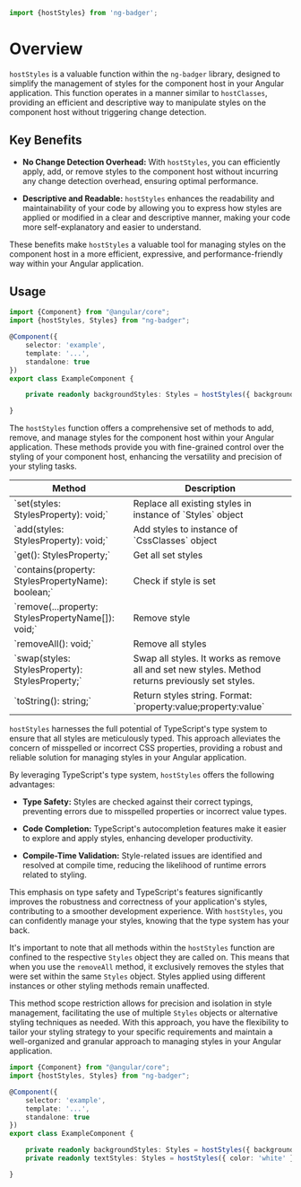 
<Meta title="Styles / Style / hostStyles"/>

```javascript
import {hostStyles} from 'ng-badger';
```

# Overview

`hostStyles` is a valuable function within the `ng-badger` library, designed to simplify the management of styles for the component host in your Angular application. This function operates in a manner similar to `hostClasses`, providing an efficient and descriptive way to manipulate styles on the component host without triggering change detection.

## Key Benefits

- **No Change Detection Overhead:** With `hostStyles`, you can efficiently apply, add, or remove styles to the component host without incurring any change detection overhead, ensuring optimal performance.

- **Descriptive and Readable:** `hostStyles` enhances the readability and maintainability of your code by allowing you to express how styles are applied or modified in a clear and descriptive manner, making your code more self-explanatory and easier to understand.

These benefits make `hostStyles` a valuable tool for managing styles on the component host in a more efficient, expressive, and performance-friendly way within your Angular application.

## Usage

```typescript
import {Component} from "@angular/core";
import {hostStyles, Styles} from "ng-badger";

@Component({
    selector: 'example',
    template: '...',
    standalone: true
})
export class ExampleComponent {

    private readonly backgroundStyles: Styles = hostStyles({ background: 'red' });

}
```


The `hostStyles` function offers a comprehensive set of methods to add, remove, and manage styles for the component host within your Angular application. These methods provide you with fine-grained control over the styling of your component host, enhancing the versatility and precision of your styling tasks.

<table>
  <thead>
  <tr>
    <th>Method</th>
    <th>Description</th>
  </tr>
  </thead>
  <tbody>
  <tr>
    <td>`set(styles: StylesProperty): void;`</td>
    <td>Replace all existing styles in instance of `Styles` object</td>
  </tr>
  <tr>
    <td>`add(styles: StylesProperty): void;`</td>
    <td>Add styles to instance of `CssClasses` object</td>
  </tr>
  <tr>
    <td>`get(): StylesProperty;`</td>
    <td>Get all set styles</td>
  </tr>
  <tr>
    <td>`contains(property: StylesPropertyName): boolean;`</td>
    <td>Check if style is set</td>
  </tr>
  <tr>
    <td>`remove(...property: StylesPropertyName[]): void;`</td>
    <td>Remove style</td>
  </tr>
  <tr>
    <td>`removeAll(): void;`</td>
    <td>Remove all styles</td>
  </tr>
  <tr>
    <td>`swap(styles: StylesProperty): StylesProperty;`</td>
    <td>Swap all styles. It works as remove all and set new styles. Method returns previously set styles.</td>
  </tr>
  <tr>
    <td>`toString(): string;`</td>
    <td>Return styles string. Format: `property:value;property:value`</td>
  </tr>
  </tbody>
</table>

`hostStyles` harnesses the full potential of TypeScript's type system to ensure that all styles are meticulously typed. This approach alleviates the concern of misspelled or incorrect CSS properties, providing a robust and reliable solution for managing styles in your Angular application.

By leveraging TypeScript's type system, `hostStyles` offers the following advantages:

- **Type Safety:** Styles are checked against their correct typings, preventing errors due to misspelled properties or incorrect value types.

- **Code Completion:** TypeScript's autocompletion features make it easier to explore and apply styles, enhancing developer productivity.

- **Compile-Time Validation:** Style-related issues are identified and resolved at compile time, reducing the likelihood of runtime errors related to styling.

This emphasis on type safety and TypeScript's features significantly improves the robustness and correctness of your application's styles, contributing to a smoother development experience. With `hostStyles`, you can confidently manage your styles, knowing that the type system has your back.

It's important to note that all methods within the `hostStyles` function are confined to the respective `Styles` object they are called on. This means that when you use the `removeAll` method, it exclusively removes the styles that were set within the same `Styles` object. Styles applied using different instances or other styling methods remain unaffected.

This method scope restriction allows for precision and isolation in style management, facilitating the use of multiple `Styles` objects or alternative styling techniques as needed. With this approach, you have the flexibility to tailor your styling strategy to your specific requirements and maintain a well-organized and granular approach to managing styles in your Angular application.

```typescript
import {Component} from "@angular/core";
import {hostStyles, Styles} from "ng-badger";

@Component({
    selector: 'example',
    template: '...',
    standalone: true
})
export class ExampleComponent {

    private readonly backgroundStyles: Styles = hostStyles({ background: 'red' });
    private readonly textStyles: Styles = hostStyles({ color: 'white' });

}
```
